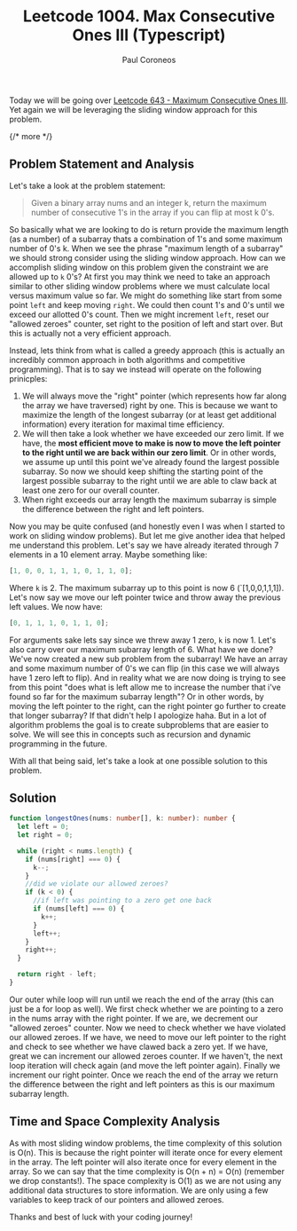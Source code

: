 ﻿---
title: "Leetcode 1004. Max Consecutive Ones III (Typescript)"
description: "Solution to Leetcode 1004 - Maximum Consecutive Ones III (Typescript)"
pubDate: 2025-05-06
author: "Paul Coroneos"
tags: ["leetcode", "algorithms", "typescript", "sliding window"]
---

Today we will be going over [Leetcode 643 - Maximum Consecutive Ones III](https://leetcode.com/problems/max-consecutive-ones-iii/description/). Yet again we will be leveraging the sliding window approach for this problem.

{/* more */}

## Problem Statement and Analysis

Let's take a look at the problem statement:

> Given a binary array nums and an integer k, return the maximum number of consecutive 1's in the array if you can flip at most k 0's.

So basically what we are looking to do is return provide the maximum length (as a number) of a subarray thats a combination of 1's and some maximum number of 0's k. When we see the phrase "maximum length of a subarray" we should strong consider using the sliding window approach. How can we accomplish sliding window on this problem given the constraint we are allowed up to `k` 0's? At first you may think we need to take an approach similar to other sliding window problems where we must calculate local versus maximum value so far. We might do something like start from some point `left` and keep moving `right`. We could then count 1's and 0's until we exceed our allotted 0's count. Then we might increment `left`, reset our "allowed zeroes" counter, set right to the position of left and start over. But this is actually not a very efficient approach.

Instead, lets think from what is called a greedy approach (this is actually an incredibly common approach in both algorithms and competitive programming). That is to say we instead will operate on the following prinicples:

1. We will always move the "right" pointer (which represents how far along the array we have traversed) right by one. This is because we want to maximize the length of the longest subarray (or at least get additional information) every iteration for maximal time efficiency.
2. We will then take a look whether we have exceeded our zero limit. If we have, the **most efficient move to make is now to move the left pointer to the right until we are back within our zero limit**. Or in other words, we assume up until this point we've already found the largest possible subarray. So now we should keep shifting the starting point of the largest possible subarray to the right until we are able to claw back at least one zero for our overall counter.
3. When right exceeds our array length the maximum subarray is simple the difference between the right and left pointers.

Now you may be quite confused (and honestly even I was when I started to work on sliding window problems). But let me give another idea that helped me understand this problem. Let's say we have already iterated through 7 elements in a 10 element array. Maybe something like:

```typescript
[1, 0, 0, 1, 1, 1, 0, 1, 1, 0];
```

Where `k` is 2. The maximum subarray up to this point is now 6 (`[1,0,0,1,1,1]). Let's now say we move our left pointer twice and throw away the previous left values. We now have:

```typescript
[0, 1, 1, 1, 0, 1, 1, 0];
```

For arguments sake lets say since we threw away 1 zero, `k` is now 1. Let's also carry over our maximum subarray length of 6. What have we done? We've now created a new sub problem from the subarray! We have an array and some maximum number of 0's we can flip (in this case we will always have 1 zero left to flip). And in reality what we are now doing is trying to see from this point "does what is left allow me to increase the number that i've found so far for the maximum subarray length"? Or in other words, by moving the left pointer to the right, can the right pointer go further to create that longer subarray? If that didn't help I apologize haha. But in a lot of algorithm problems the goal is to create subproblems that are easier to solve. We will see this in concepts such as recursion and dynamic programming in the future.

With all that being said, let's take a look at one possible solution to this problem.

## Solution

```typescript
function longestOnes(nums: number[], k: number): number {
  let left = 0;
  let right = 0;

  while (right < nums.length) {
    if (nums[right] === 0) {
      k--;
    }
    //did we violate our allowed zeroes?
    if (k < 0) {
      //if left was pointing to a zero get one back
      if (nums[left] === 0) {
        k++;
      }
      left++;
    }
    right++;
  }

  return right - left;
}
```

Our outer while loop will run until we reach the end of the array (this can just be a for loop as well). We first check whether we are pointing to a zero in the nums array with the right pointer. If we are, we decrement our "allowed zeroes" counter. Now we need to check whether we have violated our allowed zeroes. If we have, we need to move our left pointer to the right and check to see whether we have clawed back a zero yet. If we have, great we can increment our allowed zeroes counter. If we haven't, the next loop iteration will check again (and move the left pointer again). Finally we increment our right pointer. Once we reach the end of the array we return the difference between the right and left pointers as this is our maximum subarray length.

## Time and Space Complexity Analysis

As with most sliding window problems, the time complexity of this solution is O(n). This is because the right pointer will iterate once for every element in the array. The left pointer will also iterate once for every element in the array. So we can say that the time complexity is O(n + n) = O(n) (remember we drop constants!). The space complexity is O(1) as we are not using any additional data structures to store information. We are only using a few variables to keep track of our pointers and allowed zeroes.

Thanks and best of luck with your coding journey!

